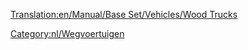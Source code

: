 [[Translation:en/Manual/Base Set/Vehicles/Wood Trucks]]

{{nl/Wegvoertuig|name     = Witcombe Houttruck
  |img      = Witcombe_Wood_Truck.png
  |price    = £4.838 (€9.676) 
  |speed    = 30 mph (48 km/h)
  |annual   = £421 (€842)
  |designed = 1935
  |life     = 15
  |capacity = 20 ton hout
}}
{{nl/Wegvoertuig|name     = Foster Houttruck
  |img      = Foster_Wood_Truck.png
  |price    = £5.617 (€11.234)
  |speed    = 55 mph (88 km/h)
  |annual   = £787 (€1.574)
  |designed = 1974
  |life     = 15
  |capacity = 22 ton hout
}}
{{nl/Wegvoertuig|name     = Moreland Houttruck
  |img      = Moreland_Wood_Truck.png
  |price    = £6.027 (€12.054)
  |speed    = 70 mph (112 km/h)
  |annual   = £1.125 (€2.250)
  |designed = 2018
  |life     = 15
  |capacity = 24 ton hout
}}

[[Category:nl/Wegvoertuigen]]